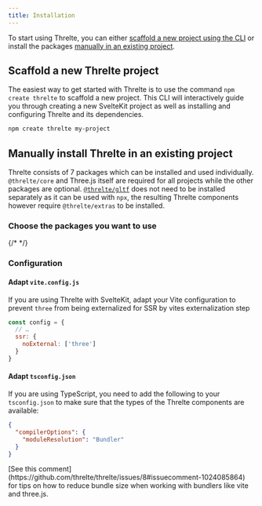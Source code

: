 ```yaml
---
title: Installation
---
```



To start using Threlte, you can either [scaffold a new project using the CLI](#scaffold-a-new-threlte-project) or install the packages [manually in an existing project](#manually-install-threlte-in-an-existing-project).

## Scaffold a new Threlte project

The easiest way to get started with Threlte is to use the command `npm create threlte` to scaffold a
new project. This CLI will interactively guide you through creating a new SvelteKit project as well
as installing and configuring Threlte and its dependencies.

```bash
npm create threlte my-project
```

## Manually install Threlte in an existing project

Threlte consists of 7 packages which can be installed and used individually. `@threlte/core` and Three.js
itself are required for all projects while the other packages are optional.
[`@threlte/gltf`](/docs/reference/gltf/getting-started) does not need to be installed separately as it
can be used with `npx`, the resulting Threlte components however require `@threlte/extras` to be installed.

### Choose the packages you want to use

{/* <ManualInstallGuide client:load /> */}

### Configuration

#### Adapt `vite.config.js`

If you are using Threlte with SvelteKit, adapt your Vite configuration to prevent `three` from being externalized for SSR by vites externalization step

```js {3-5}+ title=vite.config.js
const config = {
  // …
  ssr: {
    noExternal: ['three']
  }
}
```

#### Adapt `tsconfig.json`

If you are using TypeScript, you need to add the following to your `tsconfig.json` to make sure that
the types of the Threlte components are available:

```json title=tsconfig.json {3}+
{
  "compilerOptions": {
    "moduleResolution": "Bundler"
  }
}
```

<Tip type="tip">
  [See this comment](https://github.com/threlte/threlte/issues/8#issuecomment-1024085864) for tips
  on how to reduce bundle size when working with bundlers like vite and three.js.
</Tip>

